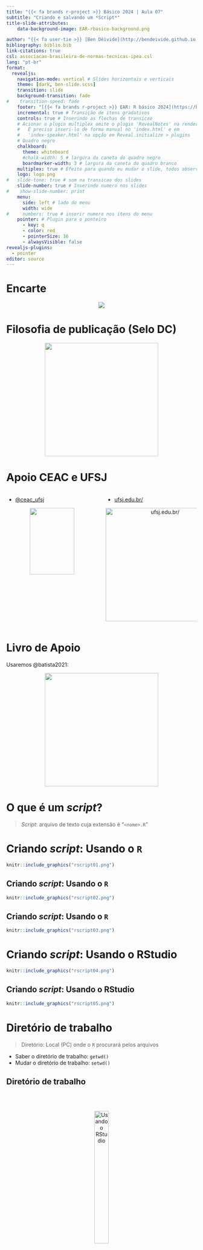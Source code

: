 ```yaml
---
title: "{{< fa brands r-project >}} Básico 2024 | Aula 07"
subtitle: "Criando e salvando um *Script*"
title-slide-attributes:
    data-background-image: EAR-rbasico-background.png

author: "{{< fa user-tie >}} [Ben Dêivide](http://bendeivide.github.io) | {{< fa school >}} [UFSJ](https://www.ufsj.edu.br/)"
bibliography: biblio.bib
link-citations: true
csl: associacao-brasileira-de-normas-tecnicas-ipea.csl
lang: "pt-br"
format: 
  revealjs:
    navigation-mode: vertical # Slides horizontais e verticais
    theme: [dark, ben-slide.scss]
    transition: slide
    background-transition: fade
#    transition-speed: fade
    footer: "[{{< fa brands r-project >}} EAR: R básico 2024](https://bendeivide.github.io/courses/ear/) | <https://bendeivide.github.io/>" # Rodapé
    incremental: true # Transição de itens gradativos
    controls: true # Inserindo as flechas de transicao
    # Acionar o plugin multiplex omite o plugin 'RevealNotes' na renderização final.
    #   É preciso inseri-lo de forma manual no 'index.html' e em 
    #   'index-speaker.html' na opção em Reveal.initialize > plugins
    # Quadro negro
    chalkboard:
      theme: whiteboard
      #chalk-width: 5 # largura da caneta do quadro negro
      boardmarker-width: 3 # largura da caneta do quadro branco
    multiplex: true # Efeito para quando eu mudar o slide, todos observarao mudando em seus browsers tbm
    logo: logo.png
#   slide-tone: true # som na transicao dos slides
    slide-number: true # Inserindo numero nos slides
#    show-slide-number: print
    menu:
      side: left # lado do menu
      width: wide
#     numbers: true # inserir numero nos itens do menu
    pointer: # Plugin para o ponteiro
      - key: q
      - color: red
      - pointerSize: 16
      - alwaysVisible: false
revealjs-plugins:
  - pointer
editor: source
---
```


# Encarte {background-image="EAR-rbasico-background-02.png"}

<center>

![](EAR-rbasico.png) 

</center>

# Filosofia de publicação (Selo DC) {background-image="EAR-rbasico-background-02.png"}

<a href="https://bendeivide.github.io/dc/" target="_blank" style="text-align: center;">

<img src="SeloDC-branco.png" width = "300">

</a>

# Apoio CEAC e UFSJ {background-image="EAR-rbasico-background-02.png"}

:::: {.columns}

::: {.column width="50%"}

::: {.nonincremental}

- <i class="fab fa-instagram"></i> [\@ceac_ufsj](https://www.instagram.com/ceac_ufsj/)

:::

<center>  
![](ceac.png){width="70%"}
</center>

:::

::: {.column width="50%"}

::: {.nonincremental}

- [ufsj.edu.br/](ufsj.edu.br/)

:::



<center>

<img src="ufsj.png" title="ufsj.edu.br/" width = "300">

</center>

:::

::::

# Livro de Apoio {background-image="EAR-rbasico-background-02.png"}

Usaremos @batista2021:

<a href="https://bendeivide.github.io/books/eambr01/" target="_blank" style="text-align: center;">

<img src="hardcover01.png" width = "300">

</a>

# O que é um *script*? {background-image="EAR-rbasico-background-02.png"}

> *Script*: arquivo de texto cuja extensão é "`<nome>.R`"

# Criando *script*: Usando o `R` {background-image="EAR-rbasico-background-02.png"}

```r
knitr::include_graphics("rscript01.png")
```



## Criando *script*: Usando o `R` {background-image="EAR-rbasico-background-02.png"}

```r
knitr::include_graphics("rscript02.png")
```

## Criando *script*: Usando o `R` {background-image="EAR-rbasico-background-02.png"}

```r
knitr::include_graphics("rscript03.png")
```

# Criando *script*: Usando o RStudio {background-image="EAR-rbasico-background-02.png"}

```r
knitr::include_graphics("rscript04.png")
```

## Criando *script*: Usando o RStudio {background-image="EAR-rbasico-background-02.png"}

```r
knitr::include_graphics("rscript05.png")
```

# Diretório de trabalho {background-image="EAR-rbasico-background-02.png"}

> Diretório: Local (PC) onde o `R` procurará pelos arquivos

-   Saber o diretório de trabalho: `getwd()`
-   Mudar o diretório de trabalho: `setwd()`

## Diretório de trabalho {background-image="EAR-rbasico-background-02.png"}

</br>
</br>

<center>

![Usando o RStudio](rstudio.png){width="30%"}

</center>


# Salvando o *script* {background-image="EAR-rbasico-background-02.png"}

</br>
</br>

<center>

![Usando o RStudio](rstudio.png){width="30%"}

</center>

# Carregando comandos de outros `Scripts` {background-image="EAR-rbasico-background-02.png"}

-   Usaremos a função `source()`


## Carregando comandos de outros `Scripts` {background-image="EAR-rbasico-background-02.png"}

</br>
</br>

<center>

![Usando o RStudio](rstudio.png){width="30%"}

</center>

# Obrigado {background-image="EAR-rbasico-background-02.png"}

Sugestões, perguntas, críticas...

<a href="https://bendeivide.github.io/courses/ear/rbasico/" target="_blank" style="text-align: center;">

<img src="EAR-rbasico02.png" width = "400">

</a>

# Referências {background-image="EAR-rbasico-background-02.png"}
